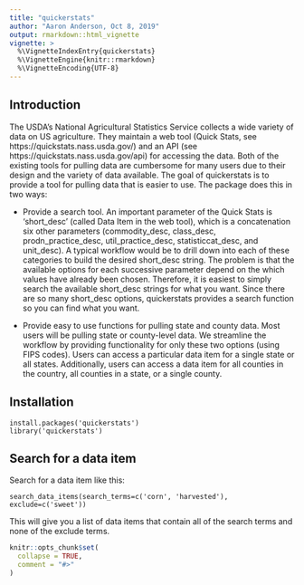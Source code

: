 ```yaml
---
title: "quickerstats"
author: "Aaron Anderson, Oct 8, 2019"
output: rmarkdown::html_vignette
vignette: >
  %\VignetteIndexEntry{quickerstats}
  %\VignetteEngine{knitr::rmarkdown}
  %\VignetteEncoding{UTF-8}
---
```


## Introduction
The USDA's National Agricultural Statistics Service collects a wide variety of
data on US agriculture. They maintain a web tool (Quick Stats, see 
https://quickstats.nass.usda.gov/) and an API 
(see https://quickstats.nass.usda.gov/api) for accessing the data. Both of the
existing tools for pulling data are cumbersome for many users due to their 
design and the variety of data available. The goal of quickerstats is to provide 
a tool for pulling data that is easier to use. The package does this in two
ways:

* Provide a search tool. An important parameter of the Quick Stats is 
'short_desc' (called Data Item in the web tool), which is a concatenation six 
other parameters (commodity_desc, class_desc, prodn_practice_desc, 
util_practice_desc, statisticcat_desc, and unit_desc). A typical workflow would 
be to drill down into each of these categories to build the desired short_desc 
string. The problem is that the available options for each successive parameter 
depend on the which values have already been chosen. Therefore, it is easiest to 
simply search the available short_desc strings for what you want. Since there 
are so many short_desc options, quickerstats provides a search function so you 
can find what you want.

* Provide easy to use functions for pulling state and county data. Most users 
will be pulling state or county-level data. We streamline the workflow by 
providing functionality for only these two options (using FIPS codes). Users can 
access  a particular data item for a single state or all states. Additionally, 
users can access a data item for all counties in the country, all counties in a 
state, or a single county.

## Installation

```
install.packages('quickerstats')
library('quickerstats')
```

## Search for a data item

Search for a data item like this:
```
search_data_items(search_terms=c('corn', 'harvested'), exclude=c('sweet'))
```
This will give you a list of data items that contain all of the search terms
and none of the exclude terms.

```r
knitr::opts_chunk$set(
  collapse = TRUE,
  comment = "#>"
)
```


